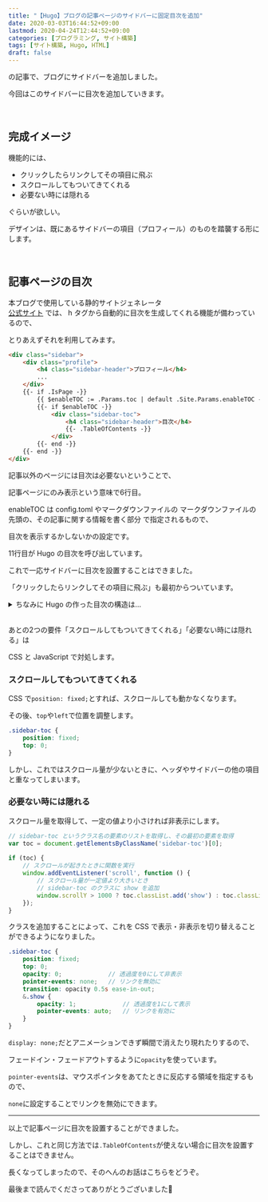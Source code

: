 ```yaml
---
title: "【Hugo】ブログの記事ページのサイドバーに固定目次を追加"
date: 2020-03-03T16:44:52+09:00
lastmod: 2020-04-24T12:44:52+09:00
categories: [プログラミング, サイト構築]
tags: [サイト構築, Hugo, HTML]
draft: false
---
```


<pstlk label="こちら" to="add-sidebar" />の記事で、ブログにサイドバーを追加しました。

今回はこのサイドバーに目次を追加していきます。

<br/>

## 完成イメージ

機能的には、

- クリックしたらリンクしてその項目に飛ぶ
- スクロールしてもついてきてくれる
- 必要ない時には隠れる

ぐらいが欲しい。
<!--more-->
デザインは、既にあるサイドバーの項目（プロフィール）のものを踏襲する形にします。

<postimage src="blueprint" ext="png" alt="完成イメージ" />

<br/>

## 記事ページの目次

<tltp label="Hugo">本ブログで使用している静的サイトジェネレータ<br/>[公式サイト](https://gohugo.io)</tltp>
では、 h タグから自動的に目次を生成してくれる機能が備わっているので、

とりあえずそれを利用してみます。

```html name=sidebar.html hl_lines=6-14
<div class="sidebar">
    <div class="profile">
        <h4 class="sidebar-header">プロフィール</h4>
        ...
    </div>
    {{- if .IsPage -}}
        {{ $enableTOC := .Params.toc | default .Site.Params.enableTOC -}}
        {{- if $enableTOC -}}
            <div class="sidebar-toc">
                <h4 class="sidebar-header">目次</h4>
                {{- .TableOfContents -}}
            </div>
        {{- end -}}
    {{- end -}}
</div>
```

記事以外のページには目次は必要ないということで、

記事ページにのみ表示という意味で6行目。

enableTOC は config.toml やマークダウンファイルの
<tltp label="フロントマター">マークダウンファイルの先頭の、その記事に関する情報を書く部分</tltp>
で指定されるもので、

目次を表示するかしないかの設定です。

11行目が Hugo の目次を呼び出しています。

これで一応サイドバーに目次を設置することはできました。

「クリックしたらリンクしてその項目に飛ぶ」も最初からついています。

<details><summary>ちなみに Hugo の作った目次の構造は…</summary>

ちなみに Hugo の作った目次の構造は次のようになっています。

```html
<nav id="TableOfContents">
    <ul>
        <li>
            <a href="#見出し1">見出し1</a>
            <ul>
                <li>
                    <a href="#見出し2">見出し2</a>
                </li>
                <li>
                    <a href="#見出し3">見出し3</a>
                </li>
            </ul>
        </li>
        <li>
            <a href="#見出し4">見出し4</a>
        </li>
    </ul>
</nav>
```

このとき目次欄には

- 見出し1
    - 見出し2
    - 見出し3
- 見出し4

のように表示されます。

</details>

<br/>

あとの2つの要件「スクロールしてもついてきてくれる」「必要ない時には隠れる」は

CSS と JavaScript で対処します。

### スクロールしてもついてきてくれる

CSS で`position: fixed;`とすれば、スクロールしても動かなくなります。

その後、`top`や`left`で位置を調整します。

```scss name=custom.scss
.sidebar-toc {
    position: fixed;
    top: 0;
}
```

しかし、これではスクロール量が少ないときに、ヘッダやサイドバーの他の項目と重なってしまいます。

### 必要ない時には隠れる

スクロール量を取得して、一定の値より小さければ非表示にします。

```js name=custom.js
// sidebar-toc というクラス名の要素のリストを取得し、その最初の要素を取得
var toc = document.getElementsByClassName('sidebar-toc')[0];
　
if (toc) {
    // スクロールが起きたときに関数を実行
    window.addEventListener('scroll', function () {
        // スクロール量が一定値より大きいとき
        // sidebar-toc のクラスに show を追加
        window.scrollY > 1000 ? toc.classList.add('show') : toc.classList.remove('show');
    });
}
```

クラスを追加することによって、これを CSS で表示・非表示を切り替えることができるようになりました。

```scss name=custom.scss hl_lines=4-10
.sidebar-toc {
    position: fixed;
    top: 0;
    opacity: 0;             // 透過度を0にして非表示
    pointer-events: none;   // リンクを無効に
    transition: opacity 0.5s ease-in-out;
    &.show {
        opacity: 1;             // 透過度を1にして表示
        pointer-events: auto;   // リンクを有効に
    }
}
```

`display: none;`だとアニメーションできず瞬間で消えたり現れたりするので、

フェードイン・フェードアウトするように`opacity`を使っています。

`pointer-events`は、マウスポインタをあてたときに反応する領域を指定するもので、

`none`に設定することでリンクを無効にできます。

<relpos link="blog-fukidashi" />

---

以上で記事ページに目次を設置することができました。

しかし、これと同じ方法では`.TableOfContents`が使えない場合に目次を設置することはできません。

長くなってしまったので、そのへんのお話はこちらをどうぞ。

<relpos link="no-hugo-tableofcontents" />

最後まで読んでくださってありがとうございました👋
